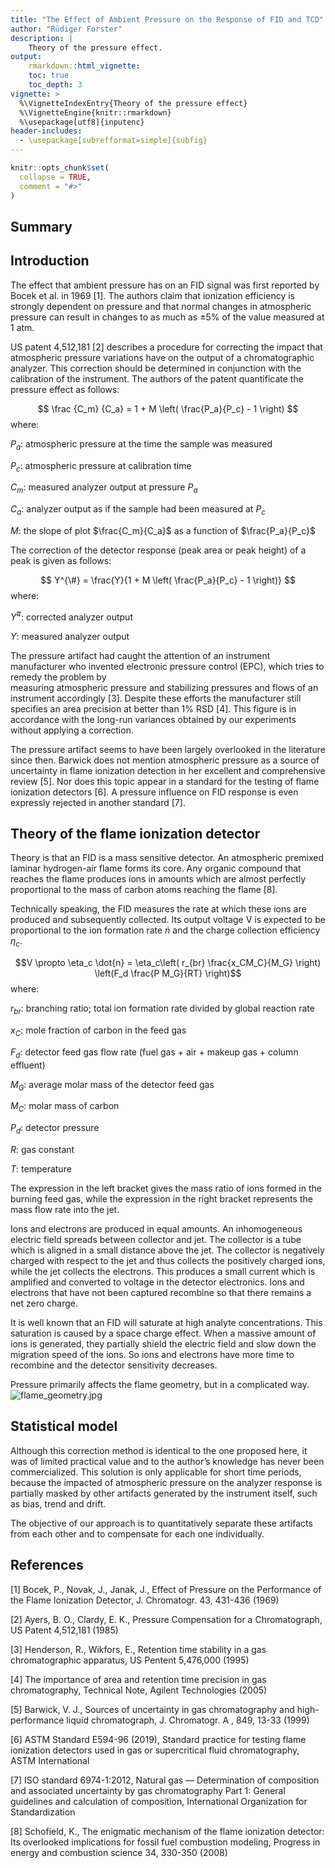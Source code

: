 ```yaml
---
title: "The Effect of Ambient Pressure on the Response of FID and TCD"
author: "Rüdiger Forster"
description: |
    Theory of the pressure effect.
output:
    rmarkdown::html_vignette:
    toc: true
    toc_depth: 3
vignette: >
  %\VignetteIndexEntry{Theory of the pressure effect}
  %\VignetteEngine{knitr::rmarkdown}
  %\usepackage[utf8]{inputenc}
header-includes:
  - \usepackage[subrefformat=simple]{subfig}
---
```


```r
knitr::opts_chunk$set(
  collapse = TRUE,
  comment = "#>"
)
```

## Summary




## Introduction

The effect that ambient pressure has on an FID signal was first reported by Bocek et al.
in 1969 [1]. The authors claim that ionization efficiency is strongly dependent on pressure
and that normal changes in atmospheric pressure can result in changes to as much
as ±5% of the value measured at 1 atm.

US patent 4,512,181 [2] describes a procedure for correcting the impact that atmospheric 
pressure variations have on the output of a chromatographic analyzer. This correction 
should be determined in conjunction with the calibration of the instrument. The authors 
of the patent quantificate the pressure effect as follows:

$$ \frac {C_m} {C_a} = 1 + M \left( \frac{P_a}{P_c} - 1 \right)  $$
where:

$P_a$:  atmospheric pressure at the time the sample was measured

$P_c$:  atmospheric pressure at calibration time

$C_m$:  measured analyzer output at pressure $P_a$

$C_a$:  analyzer output as if the sample had been measured at $P_c$

$M$:    the slope of plot $\frac{C_m}{C_a}$ as a function of $\frac{P_a}{P_c}$

The correction of the detector response (peak area or peak height) of a peak is given as follows:

$$ Y^{\#} = \frac{Y}{1 + M \left( \frac{P_a}{P_c} - 1 \right)} $$
where:

$Y^{\#}$: corrected analyzer output 

$Y$:   measured analyzer output

The pressure artifact had caught the attention of an instrument manufacturer who 
invented electronic pressure control (EPC), which tries to remedy the problem by  
measuring atmospheric pressure and stabilizing pressures and flows of an instrument accordingly
[3]. Despite these efforts the manufacturer still specifies an area precision at 
better than 1% RSD [4]. This figure is in accordance with the long-run variances 
obtained by our experiments without applying a correction.

The pressure artifact seems to have been largely overlooked in the literature since then. 
Barwick does not mention atmospheric pressure as a source of uncertainty in flame 
ionization detection in her excellent and comprehensive review [5]. Nor does this 
topic  appear in a standard for the testing of flame ionization detectors [6]. 
A pressure influence on FID response is even expressly rejected in another 
standard [7].

## Theory of the flame ionization detector

Theory is that an FID is a mass sensitive detector. An atmospheric premixed laminar 
hydrogen-air flame forms its core. Any organic compound that reaches the flame produces ions
in amounts which are almost perfectly proportional to the mass of carbon atoms reaching the flame [8].

Technically speaking, the FID measures the rate at which these ions are produced 
and subsequently collected. Its output voltage V is expected to be proportional 
to the ion formation rate $\dot{n}$ and the charge collection efficiency $\eta_c$.

$$V \propto \eta_c \dot{n} = \eta_c\left( r_{br}  \frac{x_CM_C}{M_G} \right) \left(F_d  \frac{P M_G}{RT} \right)$$
where:

$r_{br}$: branching ratio; total ion formation rate divided by global reaction rate

$x_C$: mole fraction of carbon in the feed gas

$F_d$: detector feed gas flow rate (fuel gas + air + makeup gas + column effluent)

$M_G$: average molar mass of the detector feed gas

$M_C$: molar mass of carbon

$P_d$: detector pressure

$R$: gas constant

$T$: temperature

The expression in the left bracket gives the mass ratio of ions formed in the burning 
feed gas, while the expression in the right bracket represents the mass flow rate into
the jet.

Ions and electrons are produced in equal amounts. An inhomogeneous electric field 
spreads between collector and jet. The collector is a tube which is aligned in a 
small distance above the jet. The collector is negatively charged with respect 
to the jet and thus collects the positively charged ions, while the jet collects 
the electrons. This produces a small current which is amplified and converted to 
voltage in the detector electronics. Ions and electrons that have not been captured 
recombine so that there remains a net zero charge. 

It is well known that an FID will saturate at high analyte 
concentrations. This saturation is caused by a space charge effect. When a massive 
amount of ions is generated, they partially shield the electric field and slow 
down the migration speed of the ions. So ions and electrons have more time to recombine and 
the detector sensitivity decreases.

Pressure primarily affects the flame geometry, but in a complicated way.
![flame_geometry.jpg](./img/flame_geometry.jpeg)


## Statistical model

Although this correction method is identical to the one proposed here, it was of 
limited practical value and to the author's knowledge has never been commercialized.
This solution is only applicable for short time periods, because the impacted of
atmospheric pressure on the analyzer response is partially masked by other artifacts 
generated by the instrument itself, such as bias, trend and drift.

The objective of our approach is to quantitatively separate these artifacts from 
each other and to compensate for each one individually.


## References

[1] Bocek, P., Novak, J., Janak, J., Effect of Pressure on the Performance of the 
Flame Ionization Detector, J. Chromatogr. 43, 431-436 (1969)

[2] Ayers, B. O., Clardy, E. K., Pressure Compensation for a Chromatograph, 
US Patent 4,512,181 (1985)

[3] Henderson, R., Wikfors, E., Retention time stability in a gas chromatographic
apparatus, US Pentent 5,476,000 (1995)

[4] The importance of area and retention time precision in gas chromatography, Technical
Note, Agilent Technologies (2005)

[5] Barwick, V. J., Sources of uncertainty in gas chromatography and high-performance 
liquid chromatograph, J. Chromatogr. A , 849, 13-33 (1999)

[6] ASTM Standard E594-96 (2019), Standard practice for testing flame ionization detectors 
used in gas or supercritical fluid chromatography, ASTM International

[7] ISO standard 6974-1:2012, Natural gas — Determination of composition and 
associated uncertainty by gas chromatography Part 1: General guidelines and 
calculation of composition, International Organization for Standardization

[8] Schofield, K., The enigmatic mechanism of the flame ionization detector: Its 
overlooked implications for fossil fuel combustion modeling, Progress in energy 
and combustion science 34, 330-350 (2008)


